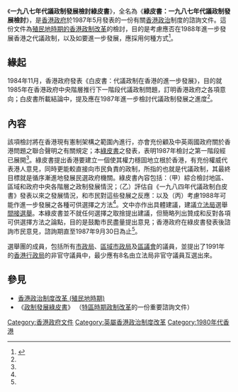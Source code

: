 《'''一九八七年代議政制發展檢討綠皮書'''》，全名為《'''綠皮書：一九八七年代議政制發展檢討'''》，是[[港英政府|香港政府]]於1987年5月發表的一份有關[[香港政治|香港政治]]制度的諮詢文件。這份文件為[[香港政治制度改革_(殖民地時期)|殖民地時期的香港政制改革]]的檢討，目的是考慮應否在1988年進一步發展香港之代議政制，以及如要進一步發展，應採用何種方式<ref name="書5">{{cite book|title=《綠皮書：一九八七年代議政制發展檢討綠皮書》|chapter=第一章 引言|publisher=香港政府印務局|page=5}}</ref>。

==緣起==
1984年11月，香港政府發表《白皮書：代議政制在香港的進一步發展》，目的就1985年在香港政府中央階層推行下一階段代議政制問題，訂明香港政府之各項意向；白皮書所載結論中，提及應在1987年進一步檢討代議政制發展之進度<ref name="書5"/>。

==內容==
該項檢討將在香港現有憲制架構之範圍內進行，亦會充份顧及中英兩國政府關於香港問題之聯合聲明之有關規定；本[[綠皮書|綠皮書]]之發表，表明1987年檢討之第一階段經已展開<ref name="書5"/>。綠皮書提出香港要建立一個使其權力穩固地立根於香港，有充份權威代表港人意見，同時更能較直接向市民負責的政制，所指的也就是代議政制，其最終目標就是循序漸進地發展民選政府機關。綠皮書內容包括：（甲）綜合檢討地區、區域和政府中央各階層之政制發展情況；（乙）評估自《一九八四年代議政制白皮書》發表以來之發展情況，和市民對這些發展之反應：以及（丙）考慮1988年可能作進一步發展之各種可供選擇之方法<ref name="書5"/>。文中亦作出具體建議，建議[[立法局|立法局]]選舉[[間接選舉|間接選舉]]。本綠皮書並不就任何選擇之取捨提出建議，但簡略列出贊成和反對各項可供選擇方法之論點，目的是鼓勵市民盡量提出意見；香港政府在綠皮書發表後諮詢市民意見，諮詢期直至1987年9月30日為止<ref name="書5"/>。

選舉團的成員，包括所有[[市政局|市政局]]、[[區域市政局|區域市政局]]及[[香港區議會|區議會]]的議員，並提出了1991年的[[香港行政會議|香港行政局]]的非官守議員中，最少應有8名由立法局非官守議員互選出來。

==參見==
* [[香港政治制度改革_(殖民地時期)|香港政治制度改革 (殖民地時期)]]
* 《[[政制發展綠皮書|政制發展綠皮書]]》 （[[香港政治制度改革|特區時期政制改革]]的一份重要諮詢文件）

[[Category:香港政府文件|Category:香港政府文件]]
[[Category:英屬香港政治制度改革|Category:英屬香港政治制度改革]]
[[Category:1980年代香港|Category:1980年代香港]]